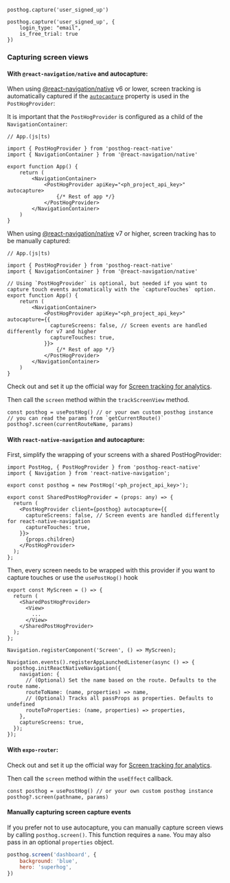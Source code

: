 
<Intro />

```react-native
posthog.capture('user_signed_up')
```

<NamingTip />

<SettingProperties />

```react-native
posthog.capture('user_signed_up', {
    login_type: "email",
    is_free_trial: true
})
```

### Capturing screen views

#### With `@react-navigation/native` and autocapture:

When using [@react-navigation/native](https://reactnavigation.org/docs/6.x/getting-started) v6 or lower, screen tracking is automatically captured if the [`autocapture`](/docs/libraries/react-native#autocapture) property is used in the `PostHogProvider`:

It is important that the `PostHogProvider` is configured as a child of the `NavigationContainer`:

```react-native
// App.(js|ts)

import { PostHogProvider } from 'posthog-react-native'
import { NavigationContainer } from '@react-navigation/native'

export function App() {
    return (
        <NavigationContainer>
            <PostHogProvider apiKey="<ph_project_api_key>" autocapture>
                {/* Rest of app */}
            </PostHogProvider>
        </NavigationContainer>
    )
}
```

When using [@react-navigation/native](https://reactnavigation.org/docs/7.x/getting-started) v7 or higher, screen tracking has to be manually captured:

```react-native
// App.(js|ts)

import { PostHogProvider } from 'posthog-react-native'
import { NavigationContainer } from '@react-navigation/native'

// Using `PostHogProvider` is optional, but needed if you want to capture touch events automatically with the `captureTouches` option.
export function App() {
    return (
        <NavigationContainer>
            <PostHogProvider apiKey="<ph_project_api_key>" autocapture={{
              captureScreens: false, // Screen events are handled differently for v7 and higher
              captureTouches: true,
            }}>
                {/* Rest of app */}
            </PostHogProvider>
        </NavigationContainer>
    )
}
```

Check out and set it up the official way for [Screen tracking for analytics](https://reactnavigation.org/docs/screen-tracking/).

Then call the `screen` method within the `trackScreenView` method.

```react-native
const posthog = usePostHog() // or your own custom posthog instance
// you can read the params from `getCurrentRoute()`
posthog?.screen(currentRouteName, params)
```

#### With `react-native-navigation` and autocapture:

First, simplify the wrapping of your screens with a shared PostHogProvider:

```react-native
import PostHog, { PostHogProvider } from 'posthog-react-native'
import { Navigation } from 'react-native-navigation';

export const posthog = new PostHog('<ph_project_api_key>');

export const SharedPostHogProvider = (props: any) => {
  return (
    <PostHogProvider client={posthog} autocapture={{
      captureScreens: false, // Screen events are handled differently for react-native-navigation
      captureTouches: true,
    }}>
      {props.children}
    </PostHogProvider>
  );
};
```

Then, every screen needs to be wrapped with this provider if you want to capture touches or use the `usePostHog()` hook 

```react-native
export const MyScreen = () => {
  return (
    <SharedPostHogProvider>
      <View>
        ...
      </View>
    </SharedPostHogProvider>
  );
};

Navigation.registerComponent('Screen', () => MyScreen);

Navigation.events().registerAppLaunchedListener(async () => {
  posthog.initReactNativeNavigation({
    navigation: {
      // (Optional) Set the name based on the route. Defaults to the route name.
      routeToName: (name, properties) => name,
      // (Optional) Tracks all passProps as properties. Defaults to undefined
      routeToProperties: (name, properties) => properties,
    },
    captureScreens: true,
  });
});
```

#### With `expo-router`:

Check out and set it up the official way for [Screen tracking for analytics](https://docs.expo.dev/router/reference/screen-tracking/).

Then call the `screen` method within the `useEffect` callback.

```react-native
const posthog = usePostHog() // or your own custom posthog instance
posthog?.screen(pathname, params)
```

#### Manually capturing screen capture events

If you prefer not to use autocapture, you can manually capture screen views by calling `posthog.screen()`. This function requires a `name`. You may also pass in an optional `properties` object.

```javascript
posthog.screen('dashboard', {
    background: 'blue',
    hero: 'superhog',
})
```
